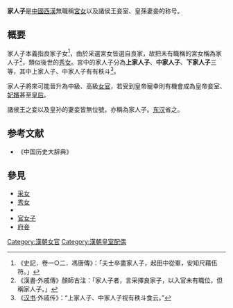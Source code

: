 '''家人子'''是[[中國|中國]][[西漢|西漢]]無職稱[[宮女|宮女]]以及諸侯王妾室、皇孫妻妾的称号。

==概要==
家人子本義指良家子女<ref>《史記．卷一○二．馮唐傳》：「夫士卒盡家人子，起田中從軍，安知尺藉伍符。」</ref>，由於采選宮女皆選自良家，故把未有職稱的宮女稱為家人子<ref>《漢書‧外戚傳》顏師古注：「家人子者，言采擇良家子，以入官未有職位，但稱家人子。」</ref>，類似後世的[[秀女|秀女]]。宮中的家人子分為'''上家人子'''、'''中家人子'''、'''下家人子'''三等，其中上家人子、中家人子有有秩斗<ref>《[[汉书|汉书]]·外戚传》：“上家人子、中家人子视有秩斗食云。”</ref>。

家人子將來可能晉升為中級、高級[[女官|女官]]，若受到皇帝寵幸則有機會成為皇帝妾室、[[妃嬪|妃嬪]]甚至[[皇后|皇后]]。

諸侯王之妾以及皇孙的妻妾皆無位號，亦稱為家人子。[[东汉|东汉]]省之。

==参考文献==
{{reflist}}
*《中国历史大辞典》

==參見==
*[[采女|采女]]
*[[秀女|秀女]]
*{{link-ja|女房|女房}}
*[[官女子|官女子]]
*[[府妾|府妾]]

[[Category:漢朝女官|Category:漢朝女官]]
[[Category:漢朝皇室配偶|Category:漢朝皇室配偶]]